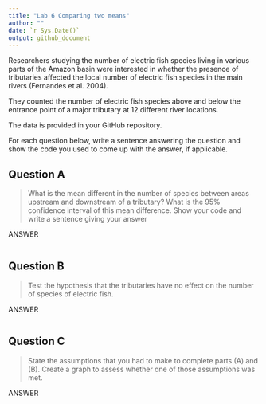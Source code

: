 ```yaml
---
title: "Lab 6 Comparing two means"
author: ""
date: `r Sys.Date()`
output: github_document
---
```


Researchers studying the number of electric fish species living in various parts of the Amazon basin were interested in whether the presence of tributaries affected the local number of electric fish species in the main rivers (Fernandes et al. 2004).

They counted the number of electric fish species above and below the entrance point of a major tributary at 12 different river locations.

The data is provided in your GitHub repository.

For each question below, write a sentence answering the question and show the code you used to come up with the answer, if applicable.

## Question A

> What is the mean different in the number of species between areas upstream and downstream of a tributary? What is the 95% confidence interval of this mean difference. Show your code and write a sentence giving your answer

ANSWER

```r

```

## Question B

> Test the hypothesis that the tributaries have no effect on the number of species of electric fish.

ANSWER

```r

```

## Question C

> State the assumptions that you had to make to complete parts (A) and (B). Create a graph to assess whether one of those assumptions was met.

ANSWER

```r

```
